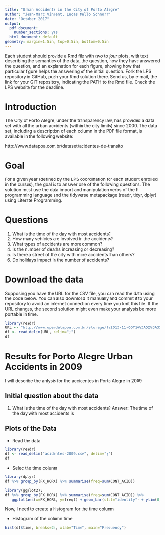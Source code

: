 ```yaml
---
title: "Urban Accidents in the City of Porto Alegre"
author: "Jean-Marc Vincent, Lucas Mello Schnorr"
date: "October 2017"
output:
  pdf_document:
    number_sections: yes
  html_document: default
geometry: margin=1.5in, top=0.5in, bottom=0.5in
---
```


Each student should provide a Rmd file with _two_ to _four_ plots, with text describing the semantics of the data, the question, how they have answered the question, and an explanation for each figure, showing how that particular figure helps the answering of the initial question.  Fork the LPS repository in GitHub, push your Rmd solution there. Send us, by e-mail, the link for your GIT repository, indicating the PATH to the Rmd file. Check the LPS website for the deadline.

# Introduction

The City of Porto Alegre, under the transparency law, has provided a data set with all the urban accidents (within the city limits) since 2000. The data set, including a description of each column in the PDF file format, is available in the following website:

http://www.datapoa.com.br/dataset/acidentes-de-transito

# Goal

For a given year (defined by the LPS coordination for each student enrolled in the cursus), the goal is to answer one of the following questions. The solution must use the data import and manipulation verbs of the R programming language and the tidyverse metapackage (readr, tidyr, dplyr) using Literate Programming.

# Questions

1. What is the time of the day with most accidents?
2. How many vehicles are involved in the accidents?
3. What types of accidents are more common?
4. Is the number of deaths increasing or decreasing?
5. Is there a street of the city with more accidents than others?
6. Do holidays impact in the number of accidents?

# Download the data

Supposing you have the URL for the CSV file, you can read the data using the code below. You can also download it manually and commit it to your repository to avoid an internet connection every time you knit this file. If the URL changes, the second solution might even make your analysis be more portable in time.

```r
library(readr)
URL <- "http://www.opendatapoa.com.br/storage/f/2013-11-06T16%3A52%3A35.356Z/acidentes-2009.csv"
df <- read_delim(URL, delim=";")
df
```
# Results for Porto Alegre Urban Accidents in 2009

I will describe the anlysis for the accidentes in Porto Alegre in 2009

## Initial question about the data

1. What is the time of the day with most accidents?
Answer: The time of the day with most accidents is

## Plots of the Data

- Read the data

```r
library(readr)
df <- read_delim("acidentes-2009.csv", delim=";")
df
```

- Selec the  time colunm 

```r
library(dplyr)
df %>% group_by(FX_HORA) %>% summarise(freq=sum(CONT_ACID))
```

```r
library(ggplot2);
df %>% group_by(FX_HORA) %>% summarise(freq=sum(CONT_ACID)) %>%
   ggplot(aes(x=FX_HORA, y=freq)) + geom_bar(stat="identity") + ylim(0,NA)+ theme_bw()  + scale_x_discrete(breaks=as.factor(FX_HORA)) ;
```

Now, I need to create a histogram for the time colunm


- Histogram of the column time

```r
hist(df$time, breaks=24, xlab="Time", main="Frequency")
```





